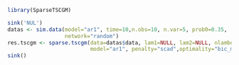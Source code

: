 ```r
library(SparseTSCGM)

sink('NUL')
datas <- sim.data(model="ar1", time=10,n.obs=10, n.var=5, prob0=0.35,
                  network="random")
res.tscgm <- sparse.tscgm(data=datas$data, lam1=NULL, lam2=NULL, nlambda=NULL, 
                          model="ar1", penalty="scad",optimality="bic_mod",control=list(maxit.out = 5, maxit.in = 5))
sink()

```

